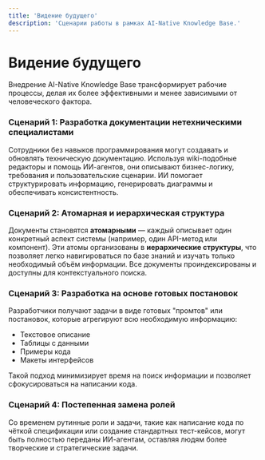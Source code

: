 ```yaml
---
title: 'Видение будущего'
description: 'Сценарии работы в рамках AI-Native Knowledge Base.'
---
```


# Видение будущего

Внедрение AI-Native Knowledge Base трансформирует рабочие процессы, делая их более эффективными и менее зависимыми от человеческого фактора.

### Сценарий 1: Разработка документации нетехническими специалистами

Сотрудники без навыков программирования могут создавать и обновлять техническую документацию. Используя wiki-подобные редакторы и помощь ИИ-агентов, они описывают бизнес-логику, требования и пользовательские сценарии. ИИ помогает структурировать информацию, генерировать диаграммы и обеспечивать консистентность.

### Сценарий 2: Атомарная и иерархическая структура

Документы становятся **атомарными** — каждый описывает один конкретный аспект системы (например, один API-метод или компонент). Эти атомы организованы в **иерархические структуры**, что позволяет легко навигироваться по базе знаний и изучать только необходимый объём информации. Все документы проиндексированы и доступны для контекстуального поиска.

### Сценарий 3: Разработка на основе готовых постановок

Разработчики получают задачи в виде готовых "промтов" или постановок, которые агрегируют всю необходимую информацию:
- Текстовое описание
- Таблицы с данными
- Примеры кода
- Макеты интерфейсов

Такой подход минимизирует время на поиск информации и позволяет сфокусироваться на написании кода.

### Сценарий 4: Постепенная замена ролей

Со временем рутинные роли и задачи, такие как написание кода по чёткой спецификации или создание стандартных тест-кейсов, могут быть полностью переданы ИИ-агентам, оставляя людям более творческие и стратегические задачи.

